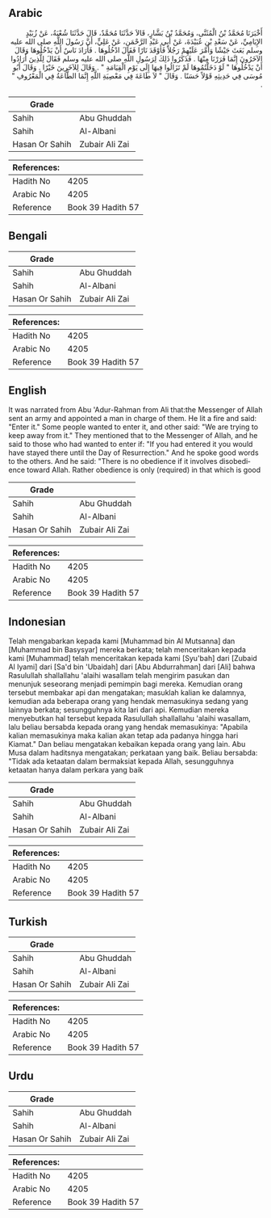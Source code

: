 ## Arabic


<div dir="rtl" lang="ar" style={{fontSize:'larger',backgroundColor:'#f8f9fa',padding:20}}>
أَخْبَرَنَا مُحَمَّدُ بْنُ الْمُثَنَّى، وَمُحَمَّدُ بْنُ بَشَّارٍ، قَالاَ حَدَّثَنَا مُحَمَّدٌ، قَالَ حَدَّثَنَا شُعْبَةُ، عَنْ زُبَيْدٍ الإِيَامِيِّ، عَنْ سَعْدِ بْنِ عُبَيْدَةَ، عَنْ أَبِي عَبْدِ الرَّحْمَنِ، عَنْ عَلِيٍّ، أَنَّ رَسُولَ اللَّهِ صلى الله عليه وسلم بَعَثَ جَيْشًا وَأَمَّرَ عَلَيْهِمْ رَجُلاً فَأَوْقَدَ نَارًا فَقَالَ ادْخُلُوهَا ‏.‏ فَأَرَادَ نَاسٌ أَنْ يَدْخُلُوهَا وَقَالَ الآخَرُونَ إِنَّمَا فَرَرْنَا مِنْهَا ‏.‏ فَذَكَرُوا ذَلِكَ لِرَسُولِ اللَّهِ صلى الله عليه وسلم فَقَالَ لِلَّذِينَ أَرَادُوا أَنْ يَدْخُلُوهَا ‏"‏ لَوْ دَخَلْتُمُوهَا لَمْ تَزَالُوا فِيهَا إِلَى يَوْمِ الْقِيَامَةِ ‏"‏ ‏.‏ وَقَالَ لِلآخَرِينَ خَيْرًا ‏.‏ وَقَالَ أَبُو مُوسَى فِي حَدِيثِهِ قَوْلاً حَسَنًا ‏.‏ وَقَالَ ‏"‏ لاَ طَاعَةَ فِي مَعْصِيَةِ اللَّهِ إِنَّمَا الطَّاعَةُ فِي الْمَعْرُوفِ ‏"‏ ‏.‏
</div>
<div style={{backgroundColor:'#f8f9fa',padding:20, marginBottom: 10}}><table> <thead> <tr> <th>Grade</th> <th></th> </tr> </thead> <tbody> <tr><td>Sahih</td><td>Abu Ghuddah</td></tr><tr><td>Sahih</td><td>Al-Albani</td></tr><tr><td>Hasan Or Sahih</td><td>Zubair Ali Zai</td></tr></tbody></table><table> <thead> <tr> <th>References:</th> <th></th> </tr> </thead> <tbody><tr><td>Hadith No</td><td>4205</td></tr><tr><td>Arabic No</td><td>4205</td></tr><tr><td>Reference</td><td>Book 39 Hadith 57</td></tr></tbody></table></div>

## Bengali


<div dir="ltr" lang="bn" style={{fontSize:'larger',backgroundColor:'#f8f9fa',padding:20}}>

</div>
<div style={{backgroundColor:'#f8f9fa',padding:20, marginBottom: 10}}><table> <thead> <tr> <th>Grade</th> <th></th> </tr> </thead> <tbody> <tr><td>Sahih</td><td>Abu Ghuddah</td></tr><tr><td>Sahih</td><td>Al-Albani</td></tr><tr><td>Hasan Or Sahih</td><td>Zubair Ali Zai</td></tr></tbody></table><table> <thead> <tr> <th>References:</th> <th></th> </tr> </thead> <tbody><tr><td>Hadith No</td><td>4205</td></tr><tr><td>Arabic No</td><td>4205</td></tr><tr><td>Reference</td><td>Book 39 Hadith 57</td></tr></tbody></table></div>

## English


<div dir="ltr" lang="en" style={{fontSize:'larger',backgroundColor:'#f8f9fa',padding:20}}>
It was narrated from Abu 'Adur-Rahman from Ali that:the Messenger of Allah sent an army and appointed a man in charge of them. He lit a fire and said: "Enter it." Some people wanted to enter it, and other said: "We are trying to keep away from it." They mentioned that to the Messenger of Allah, and he said to those who had wanted to enter if: "If you had entered it you would have stayed there until the Day of Resurrection." And he spoke good words to the others. And he said: "There is no obedience if it involves disobedience toward Allah. Rather obedience is only (required) in that which is good
</div>
<div style={{backgroundColor:'#f8f9fa',padding:20, marginBottom: 10}}><table> <thead> <tr> <th>Grade</th> <th></th> </tr> </thead> <tbody> <tr><td>Sahih</td><td>Abu Ghuddah</td></tr><tr><td>Sahih</td><td>Al-Albani</td></tr><tr><td>Hasan Or Sahih</td><td>Zubair Ali Zai</td></tr></tbody></table><table> <thead> <tr> <th>References:</th> <th></th> </tr> </thead> <tbody><tr><td>Hadith No</td><td>4205</td></tr><tr><td>Arabic No</td><td>4205</td></tr><tr><td>Reference</td><td>Book 39 Hadith 57</td></tr></tbody></table></div>

## Indonesian


<div dir="ltr" lang="id" style={{fontSize:'larger',backgroundColor:'#f8f9fa',padding:20}}>
Telah mengabarkan kepada kami [Muhammad bin Al Mutsanna] dan [Muhammad bin Basysyar] mereka berkata; telah menceritakan kepada kami [Muhammad] telah menceritakan kepada kami [Syu'bah] dari [Zubaid Al Iyami] dari [Sa'd bin 'Ubaidah] dari [Abu Abdurrahman] dari [Ali] bahwa Rasulullah shallallahu 'alaihi wasallam telah mengirim pasukan dan menunjuk seseorang menjadi pemimpin bagi mereka. Kemudian orang tersebut membakar api dan mengatakan; masuklah kalian ke dalamnya, kemudian ada beberapa orang yang hendak memasukinya sedang yang lainnya berkata; sesungguhnya kita lari dari api. Kemudian mereka menyebutkan hal tersebut kepada Rasulullah shallallahu 'alaihi wasallam, lalu beliau bersabda kepada orang yang hendak memasukinya: "Apabila kalian memasukinya maka kalian akan tetap ada padanya hingga hari Kiamat." Dan beliau mengatakan kebaikan kepada orang yang lain. Abu Musa dalam haditsnya mengatakan; perkataan yang baik. Beliau bersabda: "Tidak ada ketaatan dalam bermaksiat kepada Allah, sesungguhnya ketaatan hanya dalam perkara yang baik
</div>
<div style={{backgroundColor:'#f8f9fa',padding:20, marginBottom: 10}}><table> <thead> <tr> <th>Grade</th> <th></th> </tr> </thead> <tbody> <tr><td>Sahih</td><td>Abu Ghuddah</td></tr><tr><td>Sahih</td><td>Al-Albani</td></tr><tr><td>Hasan Or Sahih</td><td>Zubair Ali Zai</td></tr></tbody></table><table> <thead> <tr> <th>References:</th> <th></th> </tr> </thead> <tbody><tr><td>Hadith No</td><td>4205</td></tr><tr><td>Arabic No</td><td>4205</td></tr><tr><td>Reference</td><td>Book 39 Hadith 57</td></tr></tbody></table></div>

## Turkish


<div dir="ltr" lang="tr" style={{fontSize:'larger',backgroundColor:'#f8f9fa',padding:20}}>

</div>
<div style={{backgroundColor:'#f8f9fa',padding:20, marginBottom: 10}}><table> <thead> <tr> <th>Grade</th> <th></th> </tr> </thead> <tbody> <tr><td>Sahih</td><td>Abu Ghuddah</td></tr><tr><td>Sahih</td><td>Al-Albani</td></tr><tr><td>Hasan Or Sahih</td><td>Zubair Ali Zai</td></tr></tbody></table><table> <thead> <tr> <th>References:</th> <th></th> </tr> </thead> <tbody><tr><td>Hadith No</td><td>4205</td></tr><tr><td>Arabic No</td><td>4205</td></tr><tr><td>Reference</td><td>Book 39 Hadith 57</td></tr></tbody></table></div>

## Urdu


<div dir="rtl" lang="ur" style={{fontSize:'larger',backgroundColor:'#f8f9fa',padding:20}}>

</div>
<div style={{backgroundColor:'#f8f9fa',padding:20, marginBottom: 10}}><table> <thead> <tr> <th>Grade</th> <th></th> </tr> </thead> <tbody> <tr><td>Sahih</td><td>Abu Ghuddah</td></tr><tr><td>Sahih</td><td>Al-Albani</td></tr><tr><td>Hasan Or Sahih</td><td>Zubair Ali Zai</td></tr></tbody></table><table> <thead> <tr> <th>References:</th> <th></th> </tr> </thead> <tbody><tr><td>Hadith No</td><td>4205</td></tr><tr><td>Arabic No</td><td>4205</td></tr><tr><td>Reference</td><td>Book 39 Hadith 57</td></tr></tbody></table></div>